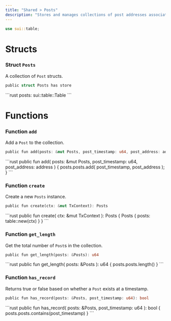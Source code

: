 ```yaml
---
title: "Shared > Posts"
description: "Stores and manages collections of post addresses associated with an entity. @sage/shared > posts"
---
```


```rust
use sui::table;
```

# Structs

### Struct `Posts`

A collection of `Post` structs.

```rust
public struct Posts has store
```

<Expandable title="Fields">
  ```rust
    posts: sui::table::Table<u64, address>
  ```
</Expandable>

# Functions

### Function `add`

Add a `Post` to the collection.

```rust
public fun add(posts: &mut Posts, post_timestamp: u64, post_address: address)
```

<Expandable title="Implementation">
  ```rust
    public fun add(
        posts: &mut Posts,
        post_timestamp: u64,
        post_address: address
    ) {
        posts.posts.add(
            post_timestamp, 
            post_address
        );
    }
  ```
</Expandable>

### Function `create`

Create a new `Posts` instance.

```rust
public fun create(ctx: &mut TxContext): Posts
```

<Expandable title="Implementation">
  ```rust
    public fun create(
        ctx: &mut TxContext
    ): Posts {
        Posts {
            posts: table::new(ctx)
        }
    }
  ```
</Expandable>

### Function `get_length`

Get the total number of `Post`s in the collection.

```rust
public fun get_length(posts: &Posts): u64
```

<Expandable title="Implementation">
  ```rust
    public fun get_length(
        posts: &Posts
    ): u64 {
        posts.posts.length()
    }
  ```
</Expandable>

### Function `has_record`

Returns true or false based on whether a `Post` exists at a timestamp.

```rust
public fun has_record(posts: &Posts, post_timestamp: u64): bool
```

<Expandable title="Implementation">
  ```rust
    public fun has_record(
        posts: &Posts,
        post_timestamp: u64
    ): bool {
        posts.posts.contains(post_timestamp)
    }
  ```
</Expandable>